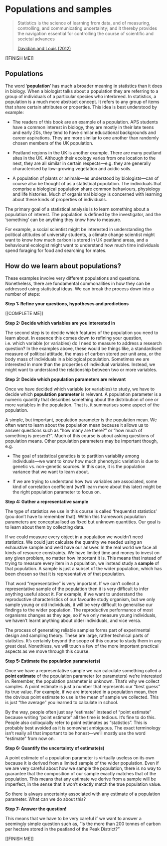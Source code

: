 # Populations and samples

> Statistics is the science of learning from data, and of measuring, controlling, 
> and communicating uncertainty; and it thereby provides the navigation essential 
> for controlling the course of scientific and societal advances
> 
> [Davidian and Louis (2012)](https://doi.org/10.1126/science.1218685)

[[FINISH ME]]

## Populations {#populations}

The word '**population**' has much a broader meaning in statistics than it does in biology. When a biologist talks about a population they are referring to a group of individuals of a particular species who interbreed. In statistics, a population is a much more abstract concept. It refers to any group of items that share certain attributes or properties. This idea is best understood by example:

-   The readers of this book are an example of a population. APS students have a common interest in biology, they are mostly in their late teens and early 20s, they tend to have similar educational backgrounds and career aspirations. They are more similar to one another than randomly chosen members of the UK population.

-   Peatland regions in the UK is another example. There are many peatland sites in the UK. Although their ecology varies from one location to the next, they are all similar in certain respects---e.g. they are generally characterised by low-growing vegetation and acidic soils.

-   A population of plants or animals---as understood by biologists---can of course also be thought of as a statistical population. The individuals that comprise a biological population share common behaviours, physiology and life histories. Much of organismal biology is concerned with learning about these kinds of properties of individuals.

The primary goal of a statistical analysis is to learn something about a population of interest. The population is defined by the investigator, and the 'something' can be anything they know how to measure. 

For example, a social scientist might be interested in understanding the political attitudes of university students, a climate change scientist might want to know how much carbon is stored in UK peatland areas, and a behavioural ecologist might want to understand how much time individuals spend foraging for food and searching for mates.

## How do we learn about populations?

These examples involve very different populations and questions. Nonetheless, there are fundamental commonalities in how they can be addressed using statistical ideas. We can break the process down into a number of steps:

**Step 1: Refine your questions, hypotheses and predictions**

[[COMPLETE ME]]

**Step 2: Decide which variables are you interested in**

The second step is to decide which features of the population you need to learn about. In essence this comes down to refining your question, i.e. which variable (or variables) do I need to measure to address a research question? In the examples above, these would be things like, a standardised measure of political attitude, the mass of carbon stored per unit area, or the body mass of individuals in a biological population. Sometimes we are interested in more than the properties of individual variables. Instead, we might want to understand the relationship between two or more variables.

**Step 3: Decide which population parameters are relevant**

Once we have decided which variable (or variables) to study, we have to decide which **population parameter** is relevant. A population parameter is a numeric quantity that describes something about the distribution of one or more variables in the population. That is, it summarises some aspect of the population.

A simple, but important, population parameter is the population mean. We often want to learn about the population mean because it allows us to answer questions such as "how many are there?" or "how much of something is present?". Much of this course is about asking questions of population means. Other population parameters may be important though, e.g.

*   The goal of statistical genetics is to partition variablity among individuals---we want to know how much phenotypic variation is due to genetic vs. non-genetic sources. In this case, it is the population variance that we want to learn about. 

*   If we are trying to understand how two variables are associated, some kind of correlation coefficient (we'll learn more about this later) might be the right population parameter to focus on. 

**Step 4: Gather a representative sample**

The type of statistics we use in this course is called 'frequentist statistics' (you don't have to remember that). Within this framework population parameters are conceptualised as fixed but unknown quantities. Our goal is to learn about them by collecting data.  

If we could measure every object in a population we wouldn't need statistics. We could just calculate the quantity we needed using an exhaustive sample and we'd have our answer. In the real world we face all kinds of resource constraints. We have limited time and money to invest on any given problem, no matter how important it is. This means that instead of trying to measure every item in a population, we instead study a **sample** of that population. A sample is just a subset of the wider population, which has been chosen so that it is representative of that population. 

That word "representative" is very important. If we can't collect a representative sample of the population then it is very difficult to infer anything useful about it. For example, if we want to understand the reproductive characteristics of our favourite study organism, but we only sample young or old individuals, it will be very difficult to generalise our findings to the wider population. The reproductive performance of most organisms changes as they age, so if we only measure young individuals, we haven't learnt anything about older individuals, and vice versa.

The process of generating reliable samples forms part of experimental design and sampling theory. These are large, rather technical parts of statistics. It's certainly beyond the scope of this course to study them in any great deal. Nonethless, we will touch a few of the more important practical aspects as we move through this course.

**Step 5: Estimate the population parameter(s)**

Once we have a representative sample we can calculate something called a **point estimate** of the population parameter (or parameters) we're interested in. Remember, the population parameter is unknown. That's why we collect samples. A point estimate is just a number that represents our "best guess" its true value. For example, if we are interested in a population mean, then the obvious point estimate to use is the mean of sample we collected. This is just "the average" you learned to calculate in school.

By the way, people often just say "estimate" instead of "point estimate" because writing "point estimate" all the time is tedious. It's fine to do this. People also colloquially refer to point estimates as "statistics". This is probably best avoided as it is somewhat ambiguous. The exact terminology isn't really all that important to be honest---we'll mostly use the word "estimate" from now on.

**Step 6: Quantify the uncertainty of estimate(s)**

A point estimate of a population parameter is virtually useless on its own because it is derived from a limited sample of the wider population. Even if we are very careful about how we sample the population, there is no way to guarantee that the composition of our sample exactly matches that of the population. This means that any estimate we derive from a sample will be imperfect, in the sense that it won't exactly match the true population value.

So there is always uncertainty associated with any estimate of a population parameter. What can we do about this? 

**Step 7: Answer the question!**

This means that we have to be very careful if we want to answer a seemingly simple question such as, "Is the more than 200 tonnes of carbon per hectare stored in the peatland of the Peak District?" 


[[FINISH ME]]

